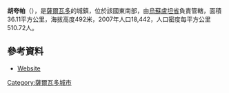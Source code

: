 '''胡夸帕'''（{{lang-es|Jucuapa}}），是[[薩爾瓦多|薩爾瓦多]]的城鎮，位於該國東南部，由[[烏蘇盧坦省|烏蘇盧坦省]]負責管轄，面積36.11平方公里，海拔高度492米，2007年人口18,442，人口密度每平方公里510.72人。

==參考資料==
* [https://web.archive.org/web/20090419234415/http://www.mijucuapa.com/ Website] 

{{coord|13|31|N|88|23|W|display=title|region:SV_type:city_source:GNS-enwiki}}

{{ElSalvador-geo-stub}}
[[Category:薩爾瓦多城市|Category:薩爾瓦多城市]]